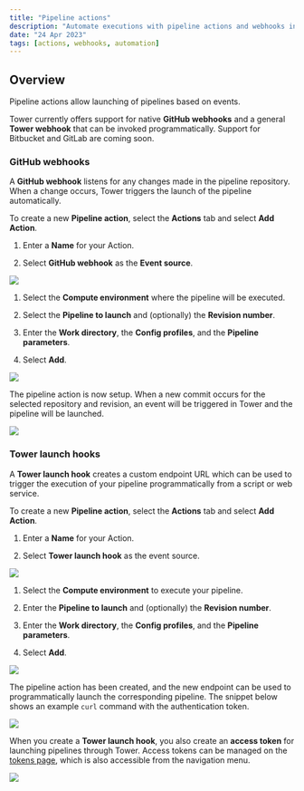 ```yaml
---
title: "Pipeline actions"
description: "Automate executions with pipeline actions and webhooks in Tower."
date: "24 Apr 2023"
tags: [actions, webhooks, automation]
---
```


## Overview

Pipeline actions allow launching of pipelines based on events.

Tower currently offers support for native **GitHub webhooks** and a general **Tower webhook** that can be invoked programmatically. Support for Bitbucket and GitLab are coming soon.

### GitHub webhooks

A **GitHub webhook** listens for any changes made in the pipeline repository. When a change occurs, Tower triggers the launch of the pipeline automatically.

To create a new **Pipeline action**, select the **Actions** tab and select **Add Action**.

1.  Enter a **Name** for your Action.

1.  Select **GitHub webhook** as the **Event source**.

   ![](./_images/actions_githook.png)

1.  Select the **Compute environment** where the pipeline will be executed.

1.  Select the **Pipeline to launch** and (optionally) the **Revision number**.

1.  Enter the **Work directory**, the **Config profiles**, and the **Pipeline parameters**.

1.  Select **Add**.

   ![](./_images/actions_params.png)

The pipeline action is now setup. When a new commit occurs for the selected repository and revision, an event will be triggered in Tower and the pipeline will be launched.

![](./_images/actions_created.png)

### Tower launch hooks

A **Tower launch hook** creates a custom endpoint URL which can be used to trigger the execution of your pipeline programmatically from a script or web service.

To create a new **Pipeline action**, select the **Actions** tab and select **Add Action**.

1.  Enter a **Name** for your Action.

1.  Select **Tower launch hook** as the event source.

   ![](./_images/actions_tower_hook.png)

1.  Select the **Compute environment** to execute your pipeline.

1.  Enter the **Pipeline to launch** and (optionally) the **Revision number**.

1.  Enter the **Work directory**, the **Config profiles**, and the **Pipeline parameters**.

1.  Select **Add**.

   ![](./_images/actions_tower_hook_params.png)

The pipeline action has been created, and the new endpoint can be used to programmatically launch the corresponding pipeline. The snippet below shows an example `curl` command with the authentication token.

![](./_images/actions_endpoint.png)

When you create a **Tower launch hook**, you also create an **access token** for launching pipelines through Tower. Access tokens can be managed on the [tokens page](https://tower.nf/tokens), which is also accessible from the navigation menu.

![](./_images/actions_new_token.png)
